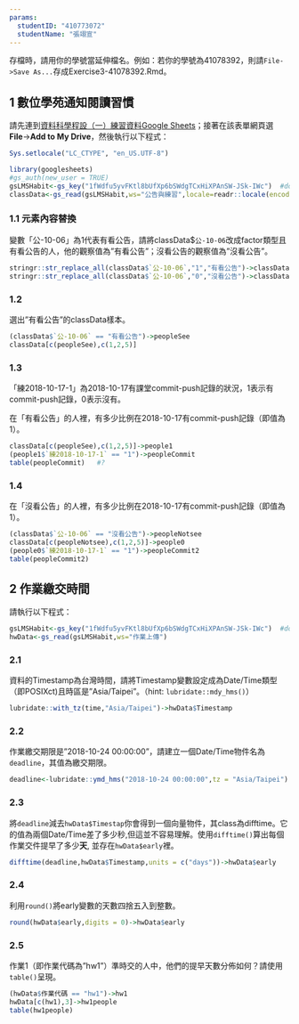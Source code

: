 ```yaml
---
params:
  studentID: "410773072"
  studentName: "張翊宣"
---
```

存檔時，請用你的學號當延伸檔名。例如：若你的學號為41078392，則請`File->Save As...`存成Exercise3-41078392.Rmd。

## 1 數位學苑通知閱讀習慣
請先連到[資料科學程設（一）練習資料Google Sheets](https://docs.google.com/spreadsheets/d/1fWdfu5yvFKtl8bUfXp6bSWdgTCxHiXPAnSW-JSk-IWc/edit#gid=2059291896)；接著在該表單網頁選**File**->**Add to My Drive**，然後執行以下程式：

```r
Sys.setlocale("LC_CTYPE", "en_US.UTF-8")

library(googlesheets)
#gs_auth(new_user = TRUE)
gsLMSHabit<-gs_key("1fWdfu5yvFKtl8bUfXp6bSWdgTCxHiXPAnSW-JSk-IWc")  #download sheet information as an object
classData<-gs_read(gsLMSHabit,ws="公告與練習",locale=readr::locale(encoding = "UTF-8")) #access the 1st worksheet
```

### 1.1 元素內容替換
變數「公-10-06」為1代表有看公告，請將classData$`公-10-06`改成factor類型且有看公告的人，他的觀察值為"有看公告"；沒看公告的觀察值為"沒看公告"。

```r
stringr::str_replace_all(classData$`公-10-06`,"1","有看公告")->classData$`公-10-06`
stringr::str_replace_all(classData$`公-10-06`,"0","沒看公告")->classData$`公-10-06`
```

### 1.2 
選出"有看公告"的classData樣本。

```r
(classData$`公-10-06` == "有看公告")->peopleSee
classData[c(peopleSee),c(1,2,5)]
```

### 1.3
「練2018-10-17-1」為2018-10-17有課堂commit-push記錄的狀況，1表示有commit-push記錄，0表示沒有。

在「有看公告」的人裡，有多少比例在2018-10-17有commit-push記錄（即值為1）。

```r
classData[c(peopleSee),c(1,2,5)]->people1
(people1$`練2018-10-17-1` == "1")->peopleCommit
table(peopleCommit)   #?
```

### 1.4
在「沒看公告」的人裡，有多少比例在2018-10-17有commit-push記錄（即值為1）。

```r
(classData$`公-10-06` == "沒看公告")->peopleNotsee
classData[c(peopleNotsee),c(1,2,5)]->people0
(people0$`練2018-10-17-1` == "1")->peopleCommit2
table(peopleCommit2)
```

## 2 作業繳交時間

請執行以下程式： 
```r
gsLMSHabit<-gs_key("1fWdfu5yvFKtl8bUfXp6bSWdgTCxHiXPAnSW-JSk-IWc")  #download sheet information as an object
hwData<-gs_read(gsLMSHabit,ws="作業上傳") 
```


### 2.1
資料的Timestamp為台灣時間，請將Timestamp變數設定成為Date/Time類型（即POSIXct)且時區是"Asia/Taipei"。（hint: `lubridate::mdy_hms()`）
```r
lubridate::with_tz(time,"Asia/Taipei")->hwData$Timestamp
```

### 2.2
作業繳交期限是"2018-10-24 00:00:00"，請建立一個Date/Time物件名為`deadline`，其值為繳交期限。

```r
deadline<-lubridate::ymd_hms("2018-10-24 00:00:00",tz = "Asia/Taipei")

```

### 2.3
將`deadline`減去`hwData$Timestap`你會得到一個向量物件，其class為difftime。它的值為兩個Date/Time差了多少秒,但這並不容易理解。使用`difftime()`算出每個作業交件提早了多少**天**, 並存在`hwData$early`裡。

```r
difftime(deadline,hwData$Timestamp,units = c("days"))->hwData$early
```

### 2.4
利用`round()`將early變數的天數四捨五入到整數。

```r
round(hwData$early,digits = 0)->hwData$early
```

### 2.5
作業1（即作業代碼為"hw1"）準時交的人中，他們的提早天數分佈如何？請使用`table()`呈現。

```r
(hwData$作業代碼 == "hw1")->hw1
hwData[c(hw1),3]->hw1people
table(hw1people)
```

